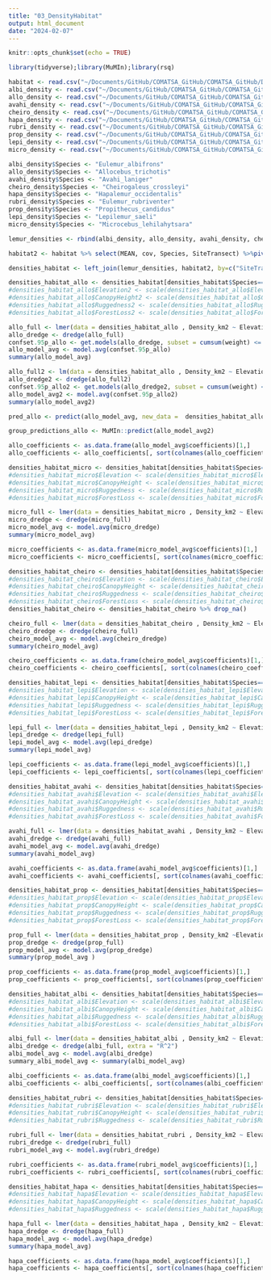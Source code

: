 ```yaml
---
title: "03_DensityHabitat"
output: html_document
date: "2024-02-07"
---
```


```r
knitr::opts_chunk$set(echo = TRUE)
```

```r
library(tidyverse);library(MuMIn);library(rsq)

habitat <- read.csv("~/Documents/GitHub/COMATSA_GitHub/COMATSA_GitHub/Data/habitat_covs.csv") 
albi_density <- read.csv("~/Documents/GitHub/COMATSA_GitHub/COMATSA_GitHub/Data/albi_dat.csv")
allo_density <- read.csv("~/Documents/GitHub/COMATSA_GitHub/COMATSA_GitHub/Data/allocebus_dat.csv")
avahi_density <- read.csv("~/Documents/GitHub/COMATSA_GitHub/COMATSA_GitHub/Data/avahi_dat.csv")
cheiro_density <- read.csv("~/Documents/GitHub/COMATSA_GitHub/COMATSA_GitHub/Data/cheirogaleus_dat.csv")
hapa_density <- read.csv("~/Documents/GitHub/COMATSA_GitHub/COMATSA_GitHub/Data/hapa_dat.csv")
rubri_density <- read.csv("~/Documents/GitHub/COMATSA_GitHub/COMATSA_GitHub/Data/rubriventer_dat.csv")
prop_density <- read.csv("~/Documents/GitHub/COMATSA_GitHub/COMATSA_GitHub/Data/prop_dat.csv")
lepi_density <- read.csv("~/Documents/GitHub/COMATSA_GitHub/COMATSA_GitHub/Data/lepilemur_dat.csv")
micro_density <- read.csv("~/Documents/GitHub/COMATSA_GitHub/COMATSA_GitHub/Data/microcebus_dat.csv")

albi_density$Species <- "Eulemur_albifrons"
allo_density$Species <- "Allocebus_trichotis"
avahi_density$Species <- "Avahi_laniger"
cheiro_density$Species <- "Cheirogaleus_crossleyi"
hapa_density$Species <- "Hapalemur_occidentalis"
rubri_density$Species <- "Eulemur_rubriventer"
prop_density$Species <- "Propithecus_candidus"
lepi_density$Species <- "Lepilemur_saeli"
micro_density$Species <- "Microcebus_lehilahytsara"

lemur_densities <- rbind(albi_density, allo_density, avahi_density, cheiro_density, hapa_density, rubri_density, prop_density, lepi_density, micro_density) %>% select(Site_Transect, Site, Transect, Density_km2, Species) %>% rename(SiteTransect = Site_Transect)

habitat2 <- habitat %>% select(MEAN, cov, Species, SiteTransect) %>%pivot_wider(names_from = cov, values_from = MEAN)

densities_habitat <- left_join(lemur_densities, habitat2, by=c("SiteTransect", "Species"))

```

```r

densities_habitat_allo <- densities_habitat[densities_habitat$Species=="Allocebus_trichotis",]
#densities_habitat_allo$Elevation2 <- scale(densities_habitat_allo$Elevation)
#densities_habitat_allo$CanopyHeight2 <- scale(densities_habitat_allo$CanopyHeight)
#densities_habitat_allo$Ruggedness2 <- scale(densities_habitat_allo$Ruggedness)
#densities_habitat_allo$ForestLoss2 <- scale(densities_habitat_allo$ForestLoss)

allo_full <- lmer(data = densities_habitat_allo , Density_km2 ~ Elevation + CanopyHeight+ Ruggedness+ForestLoss +(1|Site), na.action = "na.fail")
allo_dredge <- dredge(allo_full)
confset.95p_allo <- get.models(allo_dredge, subset = cumsum(weight) <= .95)
allo_model_avg <- model.avg(confset.95p_allo)
summary(allo_model_avg)

allo_full2 <- lm(data = densities_habitat_allo , Density_km2 ~ Elevation + CanopyHeight+ Ruggedness+ForestLoss, na.action = "na.fail")
allo_dredge2 <- dredge(allo_full2)
confset.95p_allo2 <- get.models(allo_dredge2, subset = cumsum(weight) <= .95)
allo_model_avg2 <- model.avg(confset.95p_allo2)
summary(allo_model_avg2)

pred_allo <- predict(allo_model_avg, new_data =  densities_habitat_allo)

group_predictions_allo <- MuMIn::predict(allo_model_avg2)

allo_coefficients <- as.data.frame(allo_model_avg$coefficients)[1,]
allo_coefficients <- allo_coefficients[, sort(colnames(allo_coefficients))]


```

```r

densities_habitat_micro <- densities_habitat[densities_habitat$Species=="Microcebus_lehilahytsara",]
#densities_habitat_micro$Elevation <- scale(densities_habitat_micro$Elevation)
#densities_habitat_micro$CanopyHeight <- scale(densities_habitat_micro$CanopyHeight)
#densities_habitat_micro$Ruggedness <- scale(densities_habitat_micro$Ruggedness)
#densities_habitat_micro$ForestLoss <- scale(densities_habitat_micro$ForestLoss)

micro_full <- lmer(data = densities_habitat_micro , Density_km2 ~ Elevation + CanopyHeight + Ruggedness+ForestLoss + (1|Site),na.action = "na.fail")
micro_dredge <- dredge(micro_full)
micro_model_avg <- model.avg(micro_dredge)
summary(micro_model_avg)

micro_coefficients <- as.data.frame(micro_model_avg$coefficients)[1,]
micro_coefficients <- micro_coefficients[, sort(colnames(micro_coefficients))]


```

```r

densities_habitat_cheiro <- densities_habitat[densities_habitat$Species=="Cheirogaleus_crossleyi",]
#densities_habitat_cheiro$Elevation <- scale(densities_habitat_cheiro$Elevation)
#densities_habitat_cheiro$CanopyHeight <- scale(densities_habitat_cheiro$CanopyHeight)
#densities_habitat_cheiro$Ruggedness <- scale(densities_habitat_cheiro$Ruggedness)
#densities_habitat_cheiro$ForestLoss <- scale(densities_habitat_cheiro$ForestLoss)
densities_habitat_cheiro <- densities_habitat_cheiro %>% drop_na()

cheiro_full <- lmer(data = densities_habitat_cheiro , Density_km2 ~ Elevation + CanopyHeight + Ruggedness +ForestLoss+ (1|Site), na.action = "na.fail")
cheiro_dredge <- dredge(cheiro_full)
cheiro_model_avg <- model.avg(cheiro_dredge)
summary(cheiro_model_avg)

cheiro_coefficients <- as.data.frame(cheiro_model_avg$coefficients)[1,]
cheiro_coefficients <- cheiro_coefficients[, sort(colnames(cheiro_coefficients))]

```

```r

densities_habitat_lepi <- densities_habitat[densities_habitat$Species=="Lepilemur_saeli",]
#densities_habitat_lepi$Elevation <- scale(densities_habitat_lepi$Elevation)
#densities_habitat_lepi$CanopyHeight <- scale(densities_habitat_lepi$CanopyHeight)
#densities_habitat_lepi$Ruggedness <- scale(densities_habitat_lepi$Ruggedness)
#densities_habitat_lepi$ForestLoss <- scale(densities_habitat_lepi$ForestLoss)

lepi_full <- lmer(data = densities_habitat_lepi , Density_km2 ~ Elevation + CanopyHeight +Ruggedness +ForestLoss+ (1|Site),na.action = "na.fail")
lepi_dredge <- dredge(lepi_full)
lepi_model_avg <- model.avg(lepi_dredge)
summary(lepi_model_avg)

lepi_coefficients <- as.data.frame(lepi_model_avg$coefficients)[1,]
lepi_coefficients <- lepi_coefficients[, sort(colnames(lepi_coefficients))]


```

```r

densities_habitat_avahi <- densities_habitat[densities_habitat$Species=="Avahi_laniger",]
#densities_habitat_avahi$Elevation <- scale(densities_habitat_avahi$Elevation)
#densities_habitat_avahi$CanopyHeight <- scale(densities_habitat_avahi$CanopyHeight)
#densities_habitat_avahi$Ruggedness <- scale(densities_habitat_avahi$Ruggedness)
#densities_habitat_avahi$ForestLoss <- scale(densities_habitat_avahi$ForestLoss)

avahi_full <- lmer(data = densities_habitat_avahi , Density_km2 ~ Elevation + CanopyHeight+ Ruggedness+ForestLoss+ (1|Site),na.action = "na.fail")
avahi_dredge <- dredge(avahi_full)
avahi_model_avg <- model.avg(avahi_dredge)
summary(avahi_model_avg)

avahi_coefficients <- as.data.frame(avahi_model_avg$coefficients)[1,]
avahi_coefficients <- avahi_coefficients[, sort(colnames(avahi_coefficients))]


```

```r

densities_habitat_prop <- densities_habitat[densities_habitat$Species=="Propithecus_candidus",]
#densities_habitat_prop$Elevation <- scale(densities_habitat_prop$Elevation)
#densities_habitat_prop$CanopyHeight <- scale(densities_habitat_prop$CanopyHeight)
#densities_habitat_prop$Ruggedness <- scale(densities_habitat_prop$Ruggedness)
#densities_habitat_prop$ForestLoss <- scale(densities_habitat_prop$ForestLoss)

prop_full <- lmer(data = densities_habitat_prop , Density_km2 ~Elevation + CanopyHeight+ Ruggedness+ForestLoss+ (1|Site),na.action = "na.fail")
prop_dredge <- dredge(prop_full)
prop_model_avg <- model.avg(prop_dredge)
summary(prop_model_avg )

prop_coefficients <- as.data.frame(prop_model_avg$coefficients)[1,]
prop_coefficients <- prop_coefficients[, sort(colnames(prop_coefficients))]


```

```r

densities_habitat_albi <- densities_habitat[densities_habitat$Species=="Eulemur_albifrons",]
#densities_habitat_albi$Elevation <- scale(densities_habitat_albi$Elevation)
#densities_habitat_albi$CanopyHeight <- scale(densities_habitat_albi$CanopyHeight)
#densities_habitat_albi$Ruggedness <- scale(densities_habitat_albi$Ruggedness)
#densities_habitat_albi$ForestLoss <- scale(densities_habitat_albi$ForestLoss)

albi_full <- lmer(data = densities_habitat_albi , Density_km2 ~ Elevation + CanopyHeight + Ruggedness +ForestLoss+ (1|Site),na.action = "na.fail")
albi_dredge <- dredge(albi_full, extra = "R^2")
albi_model_avg <- model.avg(albi_dredge)
summary_albi_model_avg <- summary(albi_model_avg)

albi_coefficients <- as.data.frame(albi_model_avg$coefficients)[1,]
albi_coefficients <- albi_coefficients[, sort(colnames(albi_coefficients))]


```

```r

densities_habitat_rubri <- densities_habitat[densities_habitat$Species=="Eulemur_rubriventer",]
#densities_habitat_rubri$Elevation <- scale(densities_habitat_rubri$Elevation)
#densities_habitat_rubri$CanopyHeight <- scale(densities_habitat_rubri$CanopyHeight)
#densities_habitat_rubri$Ruggedness <- scale(densities_habitat_rubri$Ruggedness)

rubri_full <- lmer(data = densities_habitat_rubri , Density_km2 ~ Elevation + CanopyHeight + Ruggedness +ForestLoss+ (1|Site),na.action = "na.fail")
rubri_dredge <- dredge(rubri_full)
rubri_model_avg <- model.avg(rubri_dredge)

rubri_coefficients <- as.data.frame(rubri_model_avg$coefficients)[1,]
rubri_coefficients <- rubri_coefficients[, sort(colnames(rubri_coefficients))]


```

```r

densities_habitat_hapa <- densities_habitat[densities_habitat$Species=="Hapalemur_occidentalis",]
#densities_habitat_hapa$Elevation <- scale(densities_habitat_hapa$Elevation)
#densities_habitat_hapa$CanopyHeight <- scale(densities_habitat_hapa$CanopyHeight)
#densities_habitat_hapa$Ruggedness <- scale(densities_habitat_hapa$Ruggedness)

hapa_full <- lmer(data = densities_habitat_hapa , Density_km2 ~ Elevation + CanopyHeight + Ruggedness + ForestLoss+(1|Site), na.action = "na.fail")
hapa_dredge <- dredge(hapa_full)
hapa_model_avg <- model.avg(hapa_dredge)
summary(hapa_model_avg)

hapa_coefficients <- as.data.frame(hapa_model_avg$coefficients)[1,]
hapa_coefficients <- hapa_coefficients[, sort(colnames(hapa_coefficients))]


```


